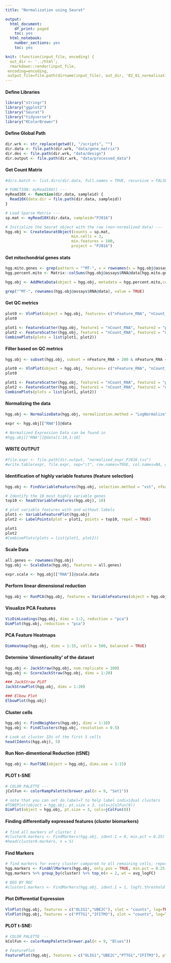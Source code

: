 ```yaml
---
title: "Normalization using Seurat"

output:
  html_document:
    df_print: paged
    toc: yes
  html_notebook:
    number_sections: yes
    toc: yes

knit: (function(input_file, encoding) {
  out_dir <- '../html';
  rmarkdown::render(input_file,
 encoding=encoding,
 output_file=file.path(dirname(input_file), out_dir, '02_01_normalization_seurat.html'))})
---
```



#### Define Libraries
```r
library("stringr")
library("ggplot2")
library("Seurat")
library("tidyverse")
library("RColorBrewer")
```

#### Define Global Path
```r
dir.wrk <- str_replace(getwd(), "/scripts", "")
dir.data <- file.path(dir.wrk, "data/gene_matrix")
dir.des <- file.path(dir.wrk, "data/design")
dir.output <- file.path(dir.wrk, "data/processed_data")
```

#### Get Count Matrix
```r
#dirs.batch <- list.dirs(dir.data, full.names = TRUE, recursive = FALSE)

# FUNCTION: myRead10X() ---
myRead10X <- function(dir.data, sampleid) {
  Read10X(data.dir = file.path(dir.data, sampleid))
}

# Load Sparse Matrix ---
sp.mat <- myRead10X(dir.data, sampleid="PJ016")

# Initialize the Seurat object with the raw (non-normalized data) ---
hgg.obj <- CreateSeuratObject(counts = sp.mat, 
                             min.cells = 3,
                             min.features = 100, 
                             project = "PJ016")
```


#### Get mitochondrial genes stats
```r
hgg.mito.genes <- grep(pattern = "^MT-", x = rownames(x = hgg.obj@assays$RNA@data), value = TRUE)
hgg.percent.mito <- Matrix::colSums(hgg.obj@assays$RNA@data[hgg.mito.genes, ]) / Matrix::colSums(hgg.obj@assays$RNA@data)

hgg.obj <- AddMetaData(object = hgg.obj, metadata = hgg.percent.mito,col.name = "percent.mito")

grep("^MT-", rownames(hgg.obj@assays$RNA@data), value = TRUE)
```


#### Get QC metrics
```r
plot0 <- VlnPlot(object = hgg.obj, features= c("nFeature_RNA", "nCount_RNA", "percent.mito"), cols=3)
plot0

plot1 <- FeatureScatter(hgg.obj, feature1 = "nCount_RNA", feature2 = "percent.mito")
plot2 <- FeatureScatter(hgg.obj, feature1 = "nCount_RNA", feature2 = "nFeature_RNA")
CombinePlots(plots = list(plot1, plot2))
```


#### Filter based on QC metrics
```r
hgg.obj <- subset(hgg.obj, subset = nFeature_RNA > 200 & nFeature_RNA < 7000 & percent.mito < 0.05)

plot0 <- VlnPlot(object = hgg.obj, features= c("nFeature_RNA", "nCount_RNA", "percent.mito"), cols=3)
plot0

plot1 <- FeatureScatter(hgg.obj, feature1 = "nCount_RNA", feature2 = "percent.mito")
plot2 <- FeatureScatter(hgg.obj, feature1 = "nCount_RNA", feature2 = "nFeature_RNA")
CombinePlots(plots = list(plot1, plot2))
```



#### Normalizing the data
```r
hgg.obj <- NormalizeData(hgg.obj, normalization.method = "LogNormalize", scale.factor = 10000)

expr <- hgg.obj[["RNA"]]@data

# Normalized Expression Data can be found in 
#hgg.obj[["RNA"]]@data[1:10,1:10]
```

#### WRITE OUTPUT 
```r
#file.expr <- file.path(dir.output, "normalized_expr_PJ016.tsv")
#write.table(expr, file.expr, sep="\t", row.names=TRUE, col.names=NA, quote=FALSE)
```


#### Identification of highly variable features (feature selection)
```r
hgg.obj <- FindVariableFeatures(hgg.obj, selection.method = "vst", nfeatures = 2000)

# Identify the 10 most highly variable genes
top10 <- head(VariableFeatures(hgg.obj), 10)

# plot variable features with and without labels
plot1 <- VariableFeaturePlot(hgg.obj)
plot2 <- LabelPoints(plot = plot1, points = top10, repel = TRUE)

plot1
plot2
#CombinePlots(plots = list(plot1, plot2))
```

#### Scale Data 
```r
all.genes <- rownames(hgg.obj)
hgg.obj <- ScaleData(hgg.obj, features = all.genes)

expr.scale <- hgg.obj[["RNA"]]@scale.data
```

#### Perform linear dimensional reduction
```r
hgg.obj <- RunPCA(hgg.obj, features = VariableFeatures(object = hgg.obj))
```

#### Visualize PCA Features
```r
VizDimLoadings(hgg.obj, dims = 1:2, reduction = "pca")
DimPlot(hgg.obj, reduction = "pca")
```

#### PCA Feature Heatmaps
```r
DimHeatmap(hgg.obj, dims = 1:15, cells = 500, balanced = TRUE)
```

#### Determine 'dimentionality' of the dataset
```r
hgg.obj <- JackStraw(hgg.obj, num.replicate = 100)
hgg.obj <- ScoreJackStraw(hgg.obj, dims = 1:20)

### JackStraw PLOT
JackStrawPlot(hgg.obj, dims = 1:20)

### Elbow Plot
ElbowPlot(hgg.obj)
```

#### Cluster cells
```r
hgg.obj <- FindNeighbors(hgg.obj, dims = 1:10)
hgg.obj <- FindClusters(hgg.obj, resolution = 0.5)

# Look at cluster IDs of the first 5 cells
head(Idents(hgg.obj), 5)
```

#### Run Non-dimentional Reduction (tSNE)
```r
hgg.obj <- RunTSNE(object = hgg.obj, dims.use = 1:15)
```


#### PLOT t-SNE
```r
# COLOR PALETTE ---
jColFun <- colorRampPalette(brewer.pal(n = 9, "Set1"))

# note that you can set do.label=T to help label individual clusters
#TSNEPlot(object = hgg.obj, pt.size = 3, cols=jColFun(8))
DimPlot(object = hgg.obj, pt.size = 3, cols=jColFun(8))
```

#### Finding differentially expressed features (cluster biomarkers)
```r
# find all markers of cluster 1
#cluster0.markers <- FindMarkers(hgg.obj, ident.1 = 0, min.pct = 0.25)
#head(cluster0.markers, n = 5)
```

#### Find Markers
```r
# find markers for every cluster compared to all remaining cells, report only the positive ones
hgg.markers <- FindAllMarkers(hgg.obj, only.pos = TRUE, min.pct = 0.25, logfc.threshold = 0.25)
hgg.markers %>% group_by(cluster) %>% top_n(n = 2, wt = avg_logFC)

# DEG BY ROC
#cluster1.markers <- FindMarkers(hgg.obj, ident.1 = 1, logfc.threshold = 0.25, test.use = "roc", only.pos = TRUE)
```



#### Plot Differential Expression
```r
VlnPlot(hgg.obj, features = c("OLIG1","UBE2C"), slot = "counts", log=TRUE)
VlnPlot(hgg.obj, features = c("PTTG1","IFITM3"), slot = "counts", log=TRUE)
```



#### PLOT t-SNE: 
```r
# COLOR PALETTE ---
kColFun <- colorRampPalette(brewer.pal(n = 9, "Blues"))

# FeaturePlot
FeaturePlot(hgg.obj, features = c("OLIG1","UBE2C","PTTG1","IFITM3"), pt.size = 3, cols=kColFun(6))
```
